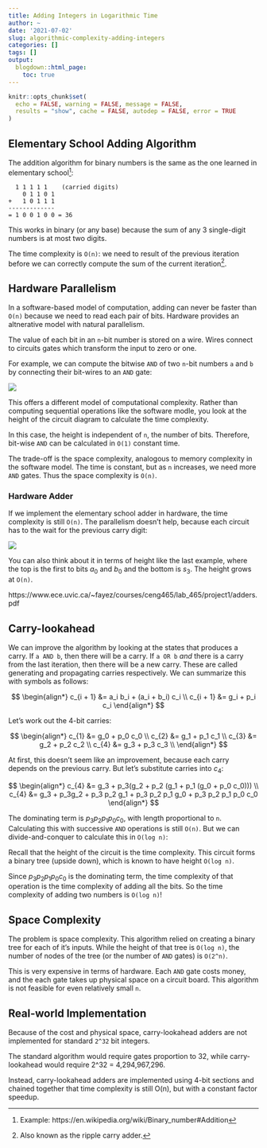 ```yaml
---
title: Adding Integers in Logarithmic Time
author: ~
date: '2021-07-02'
slug: algorithmic-complexity-adding-integers
categories: []
tags: []
output:
  blogdown::html_page:
    toc: true
---
```


```r
knitr::opts_chunk$set(
  echo = FALSE, warning = FALSE, message = FALSE,
  results = "show", cache = FALSE, autodep = FALSE, error = TRUE
)
```


## Elementary School Adding Algorithm

The addition algorithm for binary numbers is the same as the
one learned in elementary school^[Example: https://en.wikipedia.org/wiki/Binary_number#Addition]:

```
  1 1 1 1 1    (carried digits)
    0 1 1 0 1
+   1 0 1 1 1
-------------
= 1 0 0 1 0 0 = 36
```

This works in binary (or any base) because the sum of any
3 single-digit numbers is at most two digits.

The time complexity is `O(n)`: we need to result of the previous
iteration before we can correctly compute the
sum of the current iteration^[Also known as the ripple carry adder.].

## Hardware Parallelism

In a software-based model of computation, adding can never
be faster than `O(n)` because we need to read each pair of bits.
Hardware provides an altnerative model with natural parallelism.

The value of each bit in an `n`-bit number is stored on a wire.
Wires connect to circuits gates which transform the input to
zero or one.

For example, we can compute the bitwise `AND` of two `n`-bit numbers `a` and `b`
by connecting their bit-wires to an `AND` gate:

![](bitwise-and.JPG)

This offers a different model of computational complexity.
Rather than computing sequential operations like the software modle,
you look at the height of the circuit diagram to calculate the time
complexity.

In this case, the height is independent of `n`, the number of bits.
Therefore, bit-wise `AND` can be calculated in `O(1)` constant time.

The trade-off is the space complexity, analogous to memory complexity
in the software model. The time is constant, but as `n` increases,
we need more `AND` gates. Thus the space complexity is `O(n)`.

### Hardware Adder

If we implement the elementary school adder in hardware,
the time complexity is still `O(n)`. The parallelism doesn't
help, because each circuit has to the wait for the previous
carry digit:

![](circuit-adder.JPG)

You can also think about it in terms of height like the last
example, where the top is the first to bits $a_0$ and $b_0$
and the bottom is $s_3$. The height grows at `O(n)`.

https://www.ece.uvic.ca/~fayez/courses/ceng465/lab_465/project1/adders.pdf


## Carry-lookahead

We can improve the algorithm by looking at the states that produces a carry.
If `a AND b`, then there will be a carry. If `a OR b` *and* there is a carry from
the last iteration, then there will be a new carry. These are called
generating and propagating carries respectively. We can summarize this
with symbols as follows:

$$
\begin{align*}
c_{i + 1} &= a_i b_i + (a_i + b_i) c_i \\
c_{i + 1} &= g_i + p_i c_i
\end{align*}
$$

Let's work out the 4-bit carries:

$$
\begin{align*}
c_{1} &= g_0 + p_0 c_0 \\
c_{2} &= g_1 + p_1 c_1 \\
c_{3} &= g_2 + p_2 c_2 \\
c_{4} &= g_3 + p_3 c_3 \\
\end{align*}
$$

At first, this doesn't seem like an improvement, because each
carry depends on the previous carry. But let's substitute
carries into $c_4$:

$$
\begin{align*}
c_{4} &= g_3 + p_3(g_2 + p_2 (g_1 + p_1 (g_0 + p_0 c_0))) \\
c_{4} &= g_3 + p_3g_2 + p_3 p_2 g_1 + p_3 p_2 p_1 g_0 + p_3 p_2 p_1 p_0 c_0
\end{align*}
$$


The dominating term is $p_3 p_2 p_1 p_0 c_0$,
with length proportional to `n`. Calculating this with
successive `AND` operations is still `O(n)`. But we can
divide-and-conquer to calculate this in `O(log n)`:


Recall that the height of the circuit is the time complexity.
This circuit forms a binary tree (upside down),
which is known to have height `O(log n)`.

Since $p_3 p_2 p_1 p_0 c_0$ is the dominating term, the time complexity
of that operation is the time complexity of adding all the bits.
So the time complexity of adding two numbers is `O(log n)`!

## Space Complexity

The problem is space complexity. This algorithm relied
on creating a binary tree for each of it's inputs. While
the height of that tree is `O(log n)`, the number of nodes of the tree
(or the number of `AND` gates) is `O(2^n)`.

This is very expensive in terms of hardware. Each `AND` gate costs
money, and the each gate takes up physical space on a circuit board.
This algorithm is not feasible for even relatively small `n`.

## Real-world Implementation

Because of the cost and physical space, carry-lookahead adders
are not implemented for standard `2^32` bit integers.

The standard algorithm would require gates proportion to 32, while
carry-lookahead would require 2^32 = 4,294,967,296.

Instead, carry-lookahead adders are implemented using 4-bit sections
and chained together that time complexity is still O(n),
but with a constant factor speedup.
